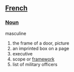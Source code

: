 == [[French]] ==
===[[Noun]] ===
masculine
# the frame of a door, picture
# an imprinted box on a page
# executive
# scope or [[framework]]
# list of military officers